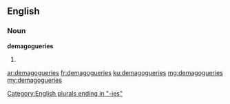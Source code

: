 ==English==

===Noun===
'''demagogueries'''

# {{plural of|demagoguery}}

[[Category:English plurals ending in "-ies"]]

[[ar:demagogueries]]
[[fr:demagogueries]]
[[ku:demagogueries]]
[[mg:demagogueries]]
[[my:demagogueries]]